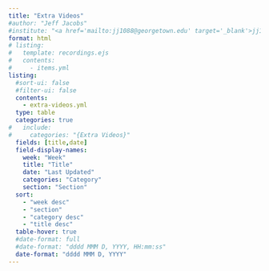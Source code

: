 ```yaml
---
title: "Extra Videos"
#author: "Jeff Jacobs"
#institute: "<a href='mailto:jj1088@georgetown.edu' target='_blank'>jj1088@georgetown.edu</a>"
format: html
# listing:
#   template: recordings.ejs
#   contents:
#     - items.yml
listing:
  #sort-ui: false
  #filter-ui: false
  contents:
    - extra-videos.yml
  type: table
  categories: true
#   include:
#     categories: "{Extra Videos}"
  fields: [title,date]
  field-display-names:
    week: "Week"
    title: "Title"
    date: "Last Updated"
    categories: "Category"
    section: "Section"
  sort:
    - "week desc"
    - "section"
    - "category desc"
    - "title desc"
  table-hover: true
  #date-format: full
  #date-format: "dddd MMM D, YYYY, HH:mm:ss"
  date-format: "dddd MMM D, YYYY"
---
```

